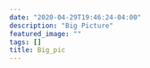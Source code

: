 ```yaml
---
date: "2020-04-29T19:46:24-04:00"
description: "Big Picture"
featured_image: ""
tags: []
title: Big_pic
---
```

